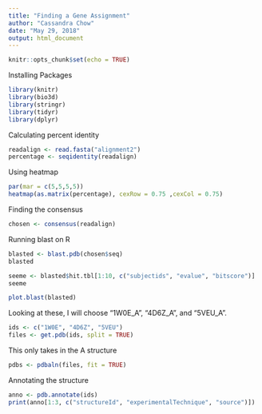 ```yaml
---
title: "Finding a Gene Assignment"
author: "Cassandra Chow"
date: "May 29, 2018"
output: html_document
---
```


```r
knitr::opts_chunk$set(echo = TRUE)
```

Installing Packages
```r
library(knitr)
library(bio3d)
library(stringr)
library(tidyr)
library(dplyr)
```

Calculating percent identity
```r
readalign <- read.fasta("alignment2")
percentage <- seqidentity(readalign)
```

Using heatmap
```r
par(mar = c(5,5,5,5))
heatmap(as.matrix(percentage), cexRow = 0.75 ,cexCol = 0.75)
```

Finding the consensus
```r
chosen <- consensus(readalign)
```

Running blast on R
```r
blasted <- blast.pdb(chosen$seq)
blasted
```

```r
seeme <- blasted$hit.tbl[1:10, c("subjectids", "evalue", "bitscore")]
seeme
```

```r
plot.blast(blasted)
```

Looking at these, I will choose "1W0E_A", "4D6Z_A", and "5VEU_A".
```r
ids <- c("1W0E", "4D6Z", "5VEU")
files <- get.pdb(ids, split = TRUE)
```

This only takes in the A structure
```r
pdbs <- pdbaln(files, fit = TRUE)
```

Annotating the structure 
```r
anno <- pdb.annotate(ids)
print(anno[1:3, c("structureId", "experimentalTechnique", "source")])
```
